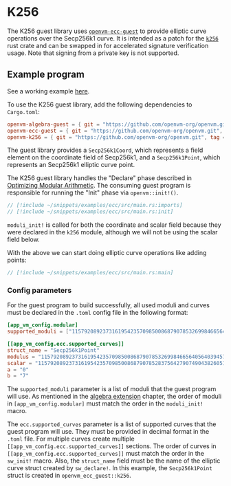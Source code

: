 # K256

The K256 guest library uses [`openvm-ecc-guest`](/book/acceleration-using-extensions/elliptic-curve-cryptography) to provide elliptic curve operations over the Secp256k1 curve. It is intended as a patch for the [`k256`](https://crates.io/crates/k256) rust crate and can be swapped in for accelerated signature verification usage. Note that signing from a private key is not supported. 


## Example program

See a working example [here](https://github.com/openvm-org/openvm/blob/main/examples/ecc/src/main.rs).

To use the K256 guest library, add the following dependencies to `Cargo.toml`:

```toml
openvm-algebra-guest = { git = "https://github.com/openvm-org/openvm.git", tag = "v1.4.0-rc.10" }
openvm-ecc-guest = { git = "https://github.com/openvm-org/openvm.git", tag = "v1.4.0-rc.10" }
openvm-k256 = { git = "https://github.com/openvm-org/openvm.git", tag = "v1.4.0-rc.10", package = "k256" }
```

The guest library provides a `Secp256k1Coord`, which represents a field element on the coordinate field of Secp256k1, and a `Secp256k1Point`, which represents an Secp256k1 elliptic curve point.

The K256 guest library handles the "Declare" phase described in [Optimizing Modular Arithmetic](/book/acceleration-using-extensions/overview#optimizing-modular-arithmetic). The consuming guest program is responsible for running the "Init" phase via `openvm::init!()`.

```rust
// [!include ~/snippets/examples/ecc/src/main.rs:imports]
// [!include ~/snippets/examples/ecc/src/main.rs:init]
```

`moduli_init!` is called for both the coordinate and scalar field because they were declared in the `k256` module, although we will not be using the scalar field below.

With the above we can start doing elliptic curve operations like adding points:

```rust
// [!include ~/snippets/examples/ecc/src/main.rs:main]
```

### Config parameters

For the guest program to build successfully, all used moduli and curves must be declared in the `.toml` config file in the following format:

```toml
[app_vm_config.modular]
supported_moduli = ["115792089237316195423570985008687907853269984665640564039457584007908834671663", "115792089237316195423570985008687907852837564279074904382605163141518161494337"]

[[app_vm_config.ecc.supported_curves]]
struct_name = "Secp256k1Point"
modulus = "115792089237316195423570985008687907853269984665640564039457584007908834671663"
scalar = "115792089237316195423570985008687907852837564279074904382605163141518161494337"
a = "0"
b = "7"
```

The `supported_moduli` parameter is a list of moduli that the guest program will use. As mentioned in the [algebra extension](/book/acceleration-using-extensions/algebra) chapter, the order of moduli in `[app_vm_config.modular]` must match the order in the `moduli_init!` macro.

The `ecc.supported_curves` parameter is a list of supported curves that the guest program will use. They must be provided in decimal format in the `.toml` file. For multiple curves create multiple `[[app_vm_config.ecc.supported_curves]]` sections. The order of curves in `[[app_vm_config.ecc.supported_curves]]` must match the order in the `sw_init!` macro.
Also, the `struct_name` field must be the name of the elliptic curve struct created by `sw_declare!`.
In this example, the `Secp256k1Point` struct is created in `openvm_ecc_guest::k256`.

